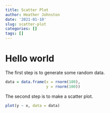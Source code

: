 ```yaml
---
title: Scatter Plot
author: Heather Johnston
date: '2021-01-10'
slug: scatter-plot
categories: []
tags: []
---
```


# Hello world

The first step is to generate some random data.

```r
data = data.frame(x = rnorm(100),
                  y = rnorm(100))
```

The second step is to make a scatter plot.

```r
plot(y ~ x, data = data)
```
